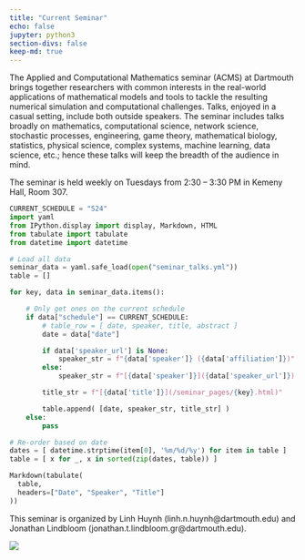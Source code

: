 ```yaml
---
title: "Current Seminar"
echo: false
jupyter: python3
section-divs: false
keep-md: true
---
```


The Applied and Computational Mathematics seminar (ACMS) at Dartmouth brings together researchers with common interests in the real-world applications of mathematical models and tools to tackle the resulting numerical simulation and computational challenges. Talks, enjoyed in a casual setting, include both outside speakers. The seminar includes talks broadly on mathematics, computational science, network science, stochastic processes, engineering, game theory, mathematical biology, statistics, physical science, complex systems, machine learning, data science, etc.; hence these talks will keep the breadth of the audience in mind.

The seminar is held weekly on Tuesdays from 2:30 -- 3:30 PM in Kemeny Hall, Room 307.

<!-- <span style="color:red">*The Wednesday 2/21/24 talk by Christopher Jones will be from 3:30 -- 4:30 PM.*</span> -->



<!-- This cell looks through the seminar_talks YAML file and generates the current seminar schedule. -->
```python
CURRENT_SCHEDULE = "S24"
import yaml
from IPython.display import display, Markdown, HTML
from tabulate import tabulate
from datetime import datetime

# Load all data
seminar_data = yaml.safe_load(open("seminar_talks.yml"))
table = []

for key, data in seminar_data.items():

    # Only get ones on the current schedule
    if data["schedule"] == CURRENT_SCHEDULE:
        # table_row = [ date, speaker, title, abstract ]
        date = data["date"]

        if data['speaker_url'] is None:
            speaker_str = f"{data['speaker']} ({data['affiliation']})"
        else:
            speaker_str = f"[{data['speaker']}]({data['speaker_url']}) ({data['affiliation']})"

        title_str = f"[{data['title']}](/seminar_pages/{key}.html)"

        table.append( [date, speaker_str, title_str] )
    else:
        pass

# Re-order based on date
dates = [ datetime.strptime(item[0], '%m/%d/%y') for item in table ]
table = [ x for _, x in sorted(zip(dates, table)) ]

Markdown(tabulate(
  table, 
  headers=["Date", "Speaker", "Title"]
))

```

This seminar is organized by Linh Huynh (linh.n.huynh@dartmouth.edu) and Jonathan Lindbloom (jonathan.t.lindbloom.gr@dartmouth.edu).

![](acms_banner.JPG)